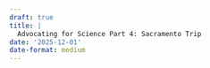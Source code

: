 ```yaml
---
draft: true 
title: |
  Advocating for Science Part 4: Sacramento Trip
date: '2025-12-01'
date-format: medium 
---
```





